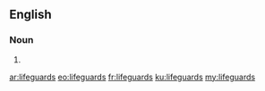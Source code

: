 ==English==

===Noun===
{{head|en|plural}}

# {{plural of|lifeguard|lang=en|nocat=1}}

[[ar:lifeguards]]
[[eo:lifeguards]]
[[fr:lifeguards]]
[[ku:lifeguards]]
[[my:lifeguards]]